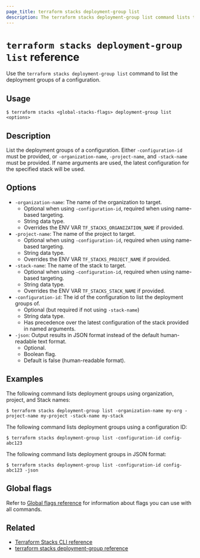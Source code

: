 ```yaml
---
page_title: terraform stacks deployment-group list
description: The terraform stacks deployment-group list command lists the deployment groups of a configuration.
---
```


# `terraform stacks deployment-group list` reference

Use the `terraform stacks deployment-group list` command to list the deployment groups of a configuration.

## Usage

```shell-session
$ terraform stacks <global-stacks-flags> deployment-group list <options>
```

## Description

List the deployment groups of a configuration. Either `-configuration-id` must be provided, or `-organization-name`, `-project-name`, and `-stack-name` must be provided. If name arguments are used, the latest configuration for the specified stack will be used.

## Options

- `-organization-name`: The name of the organization to target.
    - Optional when using `-configuration-id`, required when using name-based targeting.
    - String data type.
    - Overrides the ENV VAR `TF_STACKS_ORGANIZATION_NAME` if provided.
- `-project-name`: The name of the project to target.
    - Optional when using `-configuration-id`, required when using name-based targeting.
    - String data type.
    - Overrides the ENV VAR `TF_STACKS_PROJECT_NAME` if provided.
- `-stack-name`: The name of the stack to target.
    - Optional when using `-configuration-id`, required when using name-based targeting.
    - String data type.
    - Overrides the ENV VAR `TF_STACKS_STACK_NAME` if provided.
- `-configuration-id`: The id of the configuration to list the deployment groups of.
    - Optional (but required if not using `-stack-name`)
    - String data type.
    - Has precedence over the latest configuration of the stack provided in named arguments.
- `-json`: Output results in JSON format instead of the default human-readable text format.
    - Optional.
    - Boolean flag.
    - Default is false (human-readable format).

## Examples

The following command lists deployment groups using organization, project, and Stack names:

```shell-session
$ terraform stacks deployment-group list -organization-name my-org -project-name my-project -stack-name my-stack
```

The following command lists deployment groups using a configuration ID:

```shell-session
$ terraform stacks deployment-group list -configuration-id config-abc123
```

The following command lists deployment groups in JSON format:

```shell-session
$ terraform stacks deployment-group list -configuration-id config-abc123 -json
```

## Global flags

Refer to [Global flags reference](/terraform/cli/commands/stacks/global-flags) for information about flags you can use with all commands.

## Related

- [Terraform Stacks CLI reference](/terraform/cli/commands/stacks)
- [terraform stacks deployment-group reference](terraform/cli/commands/stacks/deployment-group)
